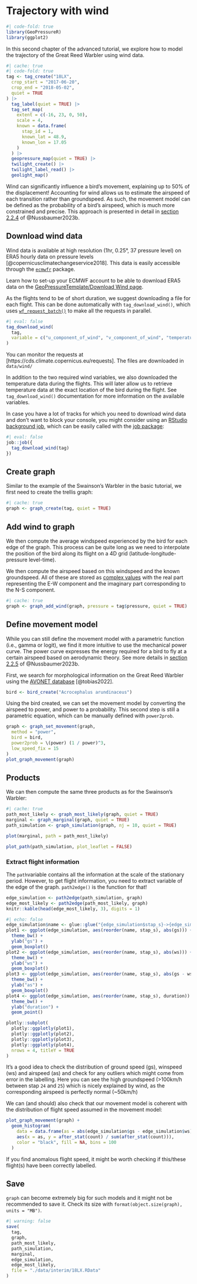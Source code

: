 # Trajectory with wind

```r
#| code-fold: true
library(GeoPressureR)
library(ggplot2)
```


In this second chapter of the advanced tutorial, we explore how to model the trajectory of the Great Reed Warbler using wind data.


```r
#| cache: true
#| code-fold: true
tag <- tag_create("18LX",
  crop_start = "2017-06-20",
  crop_end = "2018-05-02",
  quiet = TRUE
) |>
  tag_label(quiet = TRUE) |>
  tag_set_map(
    extent = c(-16, 23, 0, 50),
    scale = 4,
    known = data.frame(
      stap_id = 1,
      known_lat = 48.9,
      known_lon = 17.05
    )
  ) |>
  geopressure_map(quiet = TRUE) |>
  twilight_create() |>
  twilight_label_read() |>
  geolight_map()
```

Wind can significantly influence a bird's movement, explaining up to 50% of the displacement! Accounting for wind allows us to estimate the airspeed of each transition rather than groundspeed. As such, the movement model can be defined as the probability of a bird's airspeed, which is much more constrained and precise. This approach is presented in detail in <a href="https://besjournals.onlinelibrary.wiley.com/doi/10.1111/2041-210X.14082#mee314082-sec-0008-title" target="_blank">section 2.2.4</a> of @Nussbaumer2023b.

## Download wind data

Wind data is available at high resolution (1hr, 0.25°, 37 pressure level) on ERA5 hourly data on pressure levels [@copernicusclimatechangeservice2018]. This data is easily accessible through the <a href="https://bluegreen-labs.github.io/ecmwfr" target="_blank">`ecmwfr`</a> package.

::: callout-caution

Learn how to set-up your ECMWF account to be able to download ERA5 data on the [GeoPressureTemplate/Download Wind page](geopressuretemplate-wind.html#set-copernicus-credentials).

:::

As the flights tend to be of short duration, we suggest downloading a file for each flight. This can be done automatically with `tag_download_wind()`, which uses <a href="https://bluegreen-labs.github.io/ecmwfr/articles/advanced_vignette.html#batch-parallel-requests" target="_blank">`wf_request_batch()`</a> to make all the requests in parallel.

```r
#| eval: false
tag_download_wind(
  tag,
  variable = c("u_component_of_wind", "v_component_of_wind", "temperature")
)
```

You can monitor the requests at [https://cds.climate.copernicus.eu/requests]. The files are downloaded in `data/wind/`

::: callout-note

In addition to the two required wind variables, we also downloaded the temperature data during the flights. This will later allow us to retrieve temperature data at the exact location of the bird during the flight. See `tag_download_wind()` documentation for more information on the available variables. 

:::


::: callout-tip

In case you have a lot of tracks for which you need to download wind data and don't want to block your console, you might consider using an <a href="https://solutions.rstudio.com/r/jobs/" target="_blank">RStudio background job</a>, which can be easily called with the <a href="https://lindeloev.github.io/job/" target="_blank">job package</a>:

```r
#| eval: false
job::job({
  tag_download_wind(tag)
})
```

:::

## Create graph

Similar to the example of the Swainson's Warbler in the basic tutorial, we first need to create the trellis graph:

```r
#| cache: true
graph <- graph_create(tag, quiet = TRUE)
```

## Add wind to graph

We then compute the average windspeed experienced by the bird for each edge of the graph. This process can be quite long as we need to interpolate the position of the bird along its flight on a 4D grid (latitude-longitude-pressure level-time).

We then compute the airspeed based on this windspeed and the known groundspeed. All of these are stored as <a href="https://stat.ethz.ch/R-manual/R-devel/library/base/html/complex.html" target="_blank">complex values</a> with the real part representing the E-W component and the imaginary part corresponding to the N-S component.

```r
#| cache: true
graph <- graph_add_wind(graph, pressure = tag$pressure, quiet = TRUE)
```

## Define movement model

While you can still define the movement model with a parametric function (i.e., gamma or logit), we find it more intuitive to use the mechanical power curve. The power curve expresses the energy required for a bird to fly at a certain airspeed based on aerodynamic theory. See more details in <a href="https://besjournals.onlinelibrary.wiley.com/doi/10.1111/2041-210X.14082#mee314082-sec-0009-title" target="_blank">section 2.2.5</a> of @Nussbaumer2023b.

First, we search for morphological information on the Great Reed Warbler using the <a href="https://doi.org/10.6084/m9.figshare.16586228.v5" target="_blank">AVONET database</a> [@tobias2022].

```r
bird <- bird_create("Acrocephalus arundinaceus")
```

Using the bird created, we can set the movement model by converting the airspeed to power, and power to a probability. This second step is still a parametric equation, which can be manually defined with `power2prob`.

```r
graph <- graph_set_movement(graph,
  method = "power",
  bird = bird,
  power2prob = \(power) (1 / power)^3,
  low_speed_fix = 15
)
plot_graph_movement(graph)
```

## Products

We can then compute the same three products as for the Swainson's Warbler:

```r
#| cache: true
path_most_likely <- graph_most_likely(graph, quiet = TRUE)
marginal <- graph_marginal(graph, quiet = TRUE)
path_simulation <- graph_simulation(graph, nj = 10, quiet = TRUE)
```

```r
plot(marginal, path = path_most_likely)
```

```r
plot_path(path_simulation, plot_leaflet = FALSE)
```

### Extract flight information

The `path`variable contains all the information at the scale of the stationary period. However, to get flight information, you need to extract variable of the edge of the graph. `path2edge()` is the function for that!

```r
edge_simulation <- path2edge(path_simulation, graph)
edge_most_likely <- path2edge(path_most_likely, graph)
knitr::kable(head(edge_most_likely, 3), digits = 1)
```

```r
#| echo: false
edge_simulation$name <- glue::glue("{edge_simulation$stap_s}->{edge_simulation$stap_t}")
plot1 <- ggplot(edge_simulation, aes(reorder(name, stap_s), abs(gs))) +
  theme_bw() +
  ylab("gs") +
  geom_boxplot()
plot2 <- ggplot(edge_simulation, aes(reorder(name, stap_s), abs(ws))) +
  theme_bw() +
  ylab("ws") +
  geom_boxplot()
plot3 <- ggplot(edge_simulation, aes(reorder(name, stap_s), abs(gs - ws))) +
  theme_bw() +
  ylab("as") +
  geom_boxplot()
plot4 <- ggplot(edge_simulation, aes(reorder(name, stap_s), duration)) +
  theme_bw() +
  ylab("duration") +
  geom_point()

plotly::subplot(
  plotly::ggplotly(plot1),
  plotly::ggplotly(plot2),
  plotly::ggplotly(plot3),
  plotly::ggplotly(plot4),
  nrows = 4, titleY = TRUE
)
```

It's a good idea to check the distribution of ground speed (gs), winspeed (ws) and airspeed (as) and check for any outliers which might come from error in the labelling. Here you can see the high groundspeed (\>100km/h between stap `24` and `25`) which is nicely explained by wind, as the corresponding airspeed is perfectly normal (\~50km/h)

We can (and should) also check that our movement model is coherent with the distribution of flight speed assumed in the movement model:

```r
plot_graph_movement(graph) +
  geom_histogram(
    data = data.frame(as = abs(edge_simulation$gs - edge_simulation$ws)),
    aes(x = as, y = after_stat(count) / sum(after_stat(count))),
    color = "black", fill = NA, bins = 100
  )
```

If you find anomalous flight speed, it might be worth checking if this/these flight(s) have been correctly labelled.

## Save

`graph` can become extremely big for such models and it might not be recommended to save it. Check its size with `format(object.size(graph), units = "MB")`.

```r
#| warning: false
save(
  tag,
  graph,
  path_most_likely,
  path_simulation,
  marginal,
  edge_simulation,
  edge_most_likely,
  file = "./data/interim/18LX.RData"
)
```

